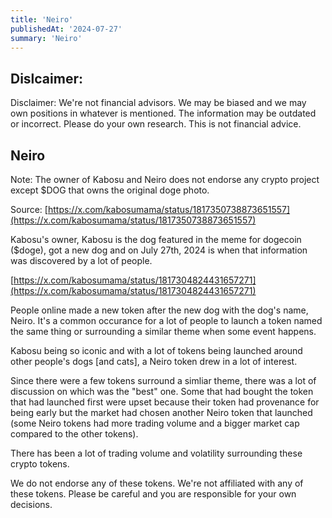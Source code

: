 ```yaml
---
title: 'Neiro'
publishedAt: '2024-07-27'
summary: 'Neiro'
---
```


## Dislcaimer: 
Disclaimer: We're not financial advisors. We may be biased and we may own positions in whatever is mentioned. The information may be outdated or incorrect. Please do your own research. This is not financial advice.

## Neiro 

Note: The owner of Kabosu and Neiro does not endorse any crypto project except $DOG that owns the original doge photo. 

Source: [https://x.com/kabosumama/status/1817350738873651557](https://x.com/kabosumama/status/1817350738873651557)

Kabosu's owner, Kabosu is the dog featured in the meme for dogecoin ($doge), got a new dog and on July 27th, 2024 is when that information was discovered by a lot of people.

[https://x.com/kabosumama/status/1817304824431657271](https://x.com/kabosumama/status/1817304824431657271)

People online made a new token after the new dog with the dog's name, Neiro. It's a common occurance for a lot of people to launch a token named the same thing or surrounding a similar theme when some event happens. 

Kabosu being so iconic and with a lot of tokens being launched around other people's dogs [and cats], a Neiro token drew in a lot of interest. 

Since there were a few tokens surround a simliar theme, there was a lot of discussion on which was the "best" one. Some that had bought the token that had launched first were upset because their token had provenance for being early but the market had chosen another Neiro token that launched (some Neiro tokens had more trading volume and a bigger market cap compared to the other tokens). 

There has been a lot of trading volume and volatility surrounding these crypto tokens.

We do not endorse any of these tokens. We're not affiliated with any of these tokens.  Please be careful and you are responsible for your own decisions.
